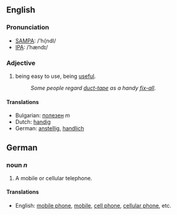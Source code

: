 ==English==
===Pronunciation===
*[[w:SAMPA|SAMPA]]: /'h{ndI/
*[[w:IPA|IPA]]: /ˈhændɪ/
===Adjective===
#being easy to use, being [[useful]].
#:''Some people regard [[duct-tape]] as a handy [[fix-all]]''.

====Translations====
*Bulgarian: [[полезен]] ''m''
*Dutch: [[handig]]
*German: [[anstellig]], [[handlich]]

==German==
===noun ''n''===
#A mobile or cellular telephone.
====Translations====
*English: [[mobile phone]], [[mobile]], [[cell phone]], [[cellular phone]], etc.